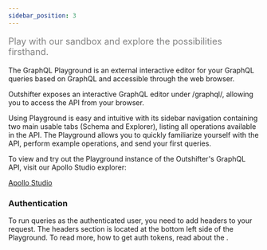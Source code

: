 ```yaml
---
sidebar_position: 3
---
```


<font color="grey" size="4">

Play with our sandbox and explore the possibilities firsthand.

</font>

The GraphQL Playground is an external interactive editor for your GraphQL queries based on GraphQL and accessible through the web browser. 

Outshifter exposes an interactive GraphQL editor under /graphql/, allowing you to access the API from your browser.

Using Playground is easy and intuitive with its sidebar navigation containing two main usable tabs (Schema and Explorer), listing all operations available in the API. The Playground allows you to quickly familiarize yourself with the API, perform example operations, and send your first queries.

To view and try out the Playground instance of the Outshifter's GraphQL API, visit our Apollo Studio explorer:

<div class="homepage-section two-cols">
 <div class="section-content"> 
  <a class="homepage-card2" >
  <div class="card-content">
    <a href="https://studio.apollographql.com/public/Outshifter/home?variant=current"> Apollo Studio</a>
  </div>
  </a>
 </div>
</div>

### Authentication

To run queries as the authenticated user, you need to add headers to your request. The headers section is located at the bottom left side of the Playground. To read more, how to get auth tokens, read about the .